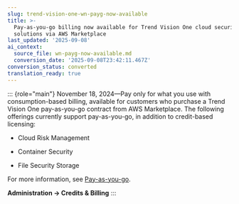 ```yaml
---
slug: trend-vision-one-wn-payg-now-available
title: >-
  Pay-as-you-go billing now available for Trend Vision One cloud security
  solutions via AWS Marketplace
last_updated: '2025-09-08'
ai_context:
  source_file: wn-payg-now-available.md
  conversion_date: '2025-09-08T23:42:11.467Z'
conversion_status: converted
translation_ready: true
---
```


::: {role="main"}
November 18, 2024—Pay only for what you use with consumption-based billing, available for customers who purchase a Trend Vision One pay-as-you-go contract from AWS Marketplace. The following offerings currently support pay-as-you-go, in addition to credit-based licensing:

- Cloud Risk Management

- Container Security

- File Security Storage

For more information, see [Pay-as-you-go](pay-as-you-go.mdx).

**Administration → Credits & Billing**
:::
